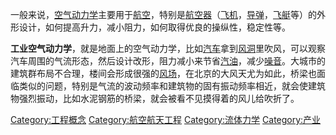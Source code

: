 一般来说，[[空气动力学|空气动力学]]主要用于[[航空|航空]]，特别是[[航空器|航空器]]（[[飞机|飞机]]，[[导弹|导弹]]，[[飞艇|飞艇]]等）的外形设计，如何提高升力，减小阻力，如何取得优良的操纵性，稳定性等。

'''工业空气动力学'''，就是地面上的空气动力学，比如[[汽车|汽车]]拿到[[风洞|风洞]]里吹风，可以观察汽车周围的气流形态，然后设计改形，阻力减小来节省[[汽油|汽油]]，减少[[噪音|噪音]]。大城市的建筑群布局不合理，楼间会形成很强的[[风场|风场]]，在北京的大风天尤为如此，桥梁也面临类似的问题，特别是气流的波动频率和建筑物的固有振动频率相近，就会使建筑物强烈振动，比如水泥钢筋的桥梁，就会被看不见摸得着的风儿给吹折了。

[[Category:工程概念|Category:工程概念]]
[[Category:航空航天工程|Category:航空航天工程]]
[[Category:流体力学|Category:流体力学]]
[[Category:产业|Category:产业]]